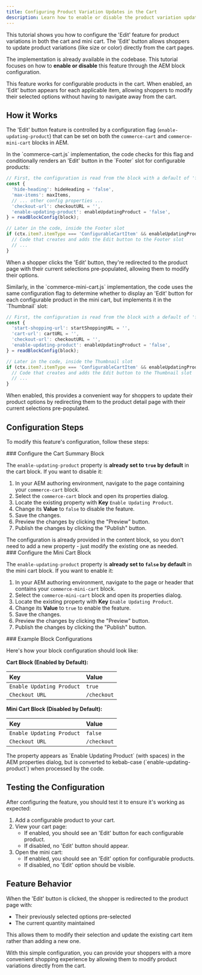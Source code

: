 ```yaml
---
title: Configuring Product Variation Updates in the Cart
description: Learn how to enable or disable the product variation update feature in the cart and mini cart through AEM block configuration.
---
```



This tutorial shows you how to configure the 'Edit' feature for product variations in both the cart and mini cart. The 'Edit' button allows shoppers to update product variations (like size or color) directly from the cart pages.

The implementation is already available in the codebase. This tutorial focuses on how to **enable or disable** this feature through the AEM block configuration.

<Aside type="note">
  This feature works for configurable products in the cart. When enabled, an 'Edit' button appears for each applicable item, allowing shoppers to modify their selected options without having to navigate away from the cart.
</Aside>

## How it Works

The 'Edit' button feature is controlled by a configuration flag (`enable-updating-product`) that can be set on both the `commerce-cart` and `commerce-mini-cart` blocks in AEM. 

<Tabs>
<TabItem label="Cart">
In the `commerce-cart.js` implementation, the code checks for this flag and conditionally renders an 'Edit' button in the `Footer` slot for configurable products:

```javascript
// First, the configuration is read from the block with a default of 'false'
const {
  'hide-heading': hideHeading = 'false',
  'max-items': maxItems,
  // ... other config properties ...
  'checkout-url': checkoutURL = '',
  'enable-updating-product': enableUpdatingProduct = 'false',
} = readBlockConfig(block);

// Later in the code, inside the Footer slot
if (ctx.item?.itemType === 'ConfigurableCartItem' && enableUpdatingProduct === 'true') {
  // Code that creates and adds the Edit button to the Footer slot
  // ...
}
```

When a shopper clicks the 'Edit' button, they're redirected to the product page with their current selections pre-populated, allowing them to modify their options.
</TabItem>

<TabItem label="Mini Cart">
Similarly, in the `commerce-mini-cart.js` implementation, the code uses the same configuration flag to determine whether to display an 'Edit' button for each configurable product in the mini cart, but implements it in the `Thumbnail` slot:

```javascript
// First, the configuration is read from the block with a default of 'false'
const {
  'start-shopping-url': startShoppingURL = '',
  'cart-url': cartURL = '',
  'checkout-url': checkoutURL = '',
  'enable-updating-product': enableUpdatingProduct = 'false',
} = readBlockConfig(block);

// Later in the code, inside the Thumbnail slot
if (ctx.item?.itemType === 'ConfigurableCartItem' && enableUpdatingProduct === 'true') {
  // Code that creates and adds the Edit button to the Thumbnail slot
  // ...
}
```

When enabled, this provides a convenient way for shoppers to update their product options by redirecting them to the product detail page with their current selections pre-populated.
</TabItem>
</Tabs>

## Configuration Steps

To modify this feature's configuration, follow these steps:

<Tasks>
<Task>
### Configure the Cart Summary Block

The `enable-updating-product` property is **already set to `true` by default** in the cart block. If you want to disable it:

1. In your AEM authoring environment, navigate to the page containing your `commerce-cart` block.
2. Select the `commerce-cart` block and open its properties dialog.
3. Locate the existing property with **Key** `Enable Updating Product`.
4. Change its **Value** to `false` to disable the feature.
5. Save the changes.
6. Preview the changes by clicking the "Preview" button.
7. Publish the changes by clicking the "Publish" button.

<Aside type="tip">
  The configuration is already provided in the content block, so you don't need to add a new property - just modify the existing one as needed.
</Aside>
</Task>

<Task>
### Configure the Mini Cart Block

The `enable-updating-product` property is **already set to `false` by default** in the mini cart block. If you want to enable it:

1. In your AEM authoring environment, navigate to the page or header that contains your `commerce-mini-cart` block.
2. Select the `commerce-mini-cart` block and open its properties dialog.
3. Locate the existing property with **Key** `Enable Updating Product`.
4. Change its **Value** to `true` to enable the feature.
5. Save the changes.
6. Preview the changes by clicking the "Preview" button.
7. Publish the changes by clicking the "Publish" button.
</Task>

<Task>
### Example Block Configurations

Here's how your block configuration should look like:

**Cart Block (Enabled by Default):**

| Key                       | Value |
| :------------------------ | :---- |
| `Enable Updating Product` | `true`|
| `Checkout URL`            | `/checkout` |  *(Example of another common property)*

**Mini Cart Block (Disabled by Default):**

| Key                       | Value |
| :------------------------ | :---- |
| `Enable Updating Product` | `false`|
| `Checkout URL`            | `/checkout` | *(Example of another common property)*

<Aside type="caution">
  The property appears as `Enable Updating Product` (with spaces) in the AEM properties dialog, but is converted to kebab-case (`enable-updating-product`) when processed by the code.
</Aside>
</Task>
</Tasks>

## Testing the Configuration

After configuring the feature, you should test it to ensure it's working as expected:

1. Add a configurable product to your cart.
2. View your cart page:
   - If enabled, you should see an 'Edit' button for each configurable product.
   - If disabled, no 'Edit' button should appear.
3. Open the mini cart:
   - If enabled, you should see an 'Edit' option for configurable products.
   - If disabled, no 'Edit' option should be visible.

## Feature Behavior

When the 'Edit' button is clicked, the shopper is redirected to the product page with:
- Their previously selected options pre-selected
- The current quantity maintained

This allows them to modify their selection and update the existing cart item rather than adding a new one.

With this simple configuration, you can provide your shoppers with a more convenient shopping experience by allowing them to modify product variations directly from the cart. 